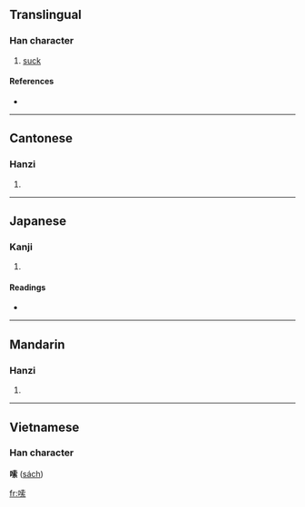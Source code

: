 ==Translingual==

===Han character===
{{Han char|rn=30|rad=口|as=10|sn=13|four=6409<sub>3</sub>|canj=口十月火 (RJBF)}}

# [[suck]]

====References====
* {{Han ref|kx=0204.111|dkj=04135|hdz=10666.010|uh=55E6|ud=21990|bh=B6DB|bd=46811}}

----

==Cantonese==

===Hanzi===
{{yue-hanzi|jyut=|y=so1}}

# {{defn|Cantonese}}

----

==Japanese==

===Kanji===
{{ja-kanji|grade=|rs=口10}}

# {{defn|Japanese}}

====Readings====
* {{ja-readings|on=[[さ]] (sa)|kun=}}

----

==Mandarin==

===Hanzi===
{{cmn-hanzi|pin=[[suō]] ([[suo1]])|wg=so<sup>1</sup>}}

# {{defn|Mandarin}}

----

==Vietnamese==
===Han character===
'''嗦''' ([[sách]])

[[fr:嗦]]